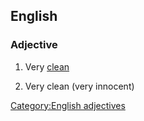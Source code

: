 ==English==

===Adjective===
{{infl|en|adjective|head=(as) [[clean]] as a [[whistle]]}}

# {{simile}} Very [[clean]] 
# {{simile}} Very clean (very innocent)

[[Category:English adjectives]]